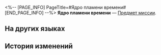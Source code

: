 <%-- [PAGE_INFO]
PageTitle=#Ядро пламени времени#
[END_PAGE_INFO] --%>
{{Предмет Инфобокс
|id          = 140569
|Изображение = Предмет Ядро пламени времени.png
|Тип         = Предмет миссии
|Инвентарь   = Миссии
|Редкость    = 3
|Эффект      = 
|Описание    = Павшая душа титана времени Оронис. Ядро пламени должно быть возвращено, и после прохождения испытания полубог времени получит власть.
}}
'''Ядро пламени времени''' — [[Предмет миссии]].

==На других языках==
{{На других языках
|en   = Coreflame of Time
|zhs  = 「岁月」的火种
|zht  = 「歲月」的火種
|ja   = 「歳月」の火種
|ko   = 「세월」의 불씨
|es   = Yesca del Tiempo
|fr   = Flamme divine du Temps
|ru   = Ядро пламени времени
|th   = เชื้อไฟแห่ง "กาลเวลา"
|vi   = Ngọn Lửa Thời Gian
|de   = Kernflamme der Zeit
|id   = Benih Api "Waktu"
|pt   = Chama Primordial do Tempo
}}

==История изменений==
{{История изменений|3.5}}